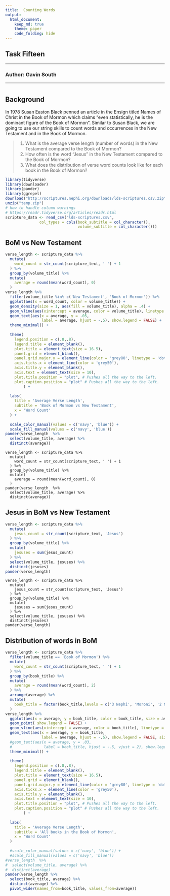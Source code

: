 ```yaml
---
title:  Counting Words
output: 
  html_document:
    keep_md: true
    theme: paper
    code_folding: hide
---
```


## Task Fifteen

---

### Author: Gavin South

---

# {.tabset .tabset-fade}

## Background

In 1978 Susan Easton Black penned an article in the Ensign titled Names of Christ in the Book of Mormon which claims "even statistically, he is the dominant figure of the Book of Mormon".  Similar to Susan Black, we are going to use our string skills to count words and occurrences in the New Testament and in the Book of Mormon.

> 1. What is the average verse length (number of words) in the New Testament compared to the Book of Mormon?
> 2. How often is the word "Jesus" in the New Testament compared to the Book of Mormon?
> 3. What does the distribution of verse word counts look like for each book in the Book of Mormon?
```r
library(tidyverse)
library(downloader)
library(pander)
library(ggrepel)
download("http://scriptures.nephi.org/downloads/lds-scriptures.csv.zip", "temp.zip")
unzip("temp.zip")
# how to handle column warnings
# https://readr.tidyverse.org/articles/readr.html
scripture_data <- read_csv("lds-scriptures.csv",
               col_types = cols(book_subtitle = col_character(),
                                volume_subtitle = col_character()))
```

## BoM vs New Testament

```r
verse_length <- scripture_data %>% 
  mutate(
    word_count = str_count(scripture_text, ' ') + 1
  ) %>% 
  group_by(volume_title) %>% 
  mutate(
    average = round(mean(word_count), 0)
  )
verse_length %>% 
  filter(volume_title %in% c('New Testament', 'Book of Mormon')) %>% 
  ggplot(aes(x = word_count, color = volume_title)) +
  geom_density(size = 1, aes(fill = volume_title), alpha = .4) +
  geom_vline(aes(xintercept = average, color = volume_title), linetype = 'dashed') +
  geom_text(aes(x = average, y = .05, 
                label = average, hjust = -.5), show.legend = FALSE) +
  theme_minimal() +
 
  theme(
    legend.position = c(.8,.8),
    legend.title = element_blank(),
    plot.title = element_text(size = 16.5),
    panel.grid = element_blank(),
    panel.grid.major.y = element_line(color = 'grey80', linetype = 'dotted'),
    axis.ticks.x = element_line(color = 'grey50'),
    axis.title.y = element_blank(),
    axis.text = element_text(size = 10),
    plot.title.position = "plot", # Pushes all the way to the left.
    plot.caption.position = "plot" # Pushes all the way to the left.
        ) +
  
  labs(
    title = 'Average Verse Length',
    subtitle = 'Book of Mormon vs New Testament',
    x = 'Word Count'
  ) +
  
  scale_color_manual(values = c('navy', 'blue')) +
  scale_fill_manual(values = c('navy', 'blue'))
pander(verse_length  %>% 
  select(volume_title, average) %>% 
  distinct(average))
```

```
verse_length <- scripture_data %>% 
  mutate(
    word_count = str_count(scripture_text, ' ') + 1
  ) %>% 
  group_by(volume_title) %>% 
  mutate(
    average = round(mean(word_count), 0)
  )
pander(verse_length  %>% 
  select(volume_title, average) %>% 
  distinct(average))
```

## Jesus in BoM vs New Testament

```r
verse_length <- scripture_data %>% 
  mutate(
    jesus_count = str_count(scripture_text, 'Jesus')
  ) %>% 
  group_by(volume_title) %>% 
  mutate(
    jesuses = sum(jesus_count)
  ) %>% 
  select(volume_title, jesuses) %>% 
  distinct(jesuses)
pander(verse_length)
```

```
verse_length <- scripture_data %>% 
  mutate(
    jesus_count = str_count(scripture_text, 'Jesus')
  ) %>% 
  group_by(volume_title) %>% 
  mutate(
    jesuses = sum(jesus_count)
  ) %>% 
  select(volume_title, jesuses) %>% 
  distinct(jesuses)
pander(verse_length)
```

## Distribution of words in BoM

```r
verse_length <- scripture_data %>% 
  filter(volume_title == 'Book of Mormon') %>% 
  mutate(
    word_count = str_count(scripture_text, ' ') + 1
  ) %>% 
  group_by(book_title) %>% 
  mutate(
    average = round(mean(word_count), 2)
  ) %>% 
  arrange(average) %>% 
  mutate(
    book_title = factor(book_title,levels = c('3 Nephi', 'Moroni', '2 Nephi', 'Ether', 'Mosiah', '4 Nephi', '1 Nephi', 'Helaman', 'Mormon', 'Enos', 'Alma', 'Jacob', 'Omni', 'Words of Mormon', 'Jarom'))
  )
verse_length %>% 
  ggplot(aes(x = average, y = book_title, color = book_title, size = average)) +
  geom_point( show.legend = FALSE) +
  geom_vline(aes(xintercept = average, color = book_title), linetype = 'dashed', show.legend = FALSE) +
  geom_text(aes(x = average, y = book_title, 
                label = average, hjust = -.5), show.legend = FALSE, size = 5) +
  #geom_text(aes(x = average, y = .03, 
  #              label = book_title, hjust = -.5, vjust = 2), show.legend = FALSE)
  theme_minimal() +
 
  theme(
    legend.position = c(.8,.8),
    legend.title = element_blank(),
    plot.title = element_text(size = 16.5),
    panel.grid = element_blank(),
    panel.grid.major.y = element_line(color = 'grey80', linetype = 'dotted'),
    axis.ticks.x = element_line(color = 'grey50'),
    axis.title.y = element_blank(),
    axis.text = element_text(size = 10),
    plot.title.position = "plot", # Pushes all the way to the left.
    plot.caption.position = "plot" # Pushes all the way to the left.
        ) +
  
  labs(
    title = 'Average Verse Length',
    subtitle = 'All books in the Book of Mormon',
    x = 'Word Count'
  ) 
  
  #scale_color_manual(values = c('navy', 'blue')) +
  #scale_fill_manual(values = c('navy', 'blue'))
#verse_length  %>% 
#  select(volume_title, average) %>% 
#  distinct(average)
pander(verse_length %>% 
  select(book_title, average) %>% 
  distinct(average) %>% 
  pivot_wider(names_from=book_title, values_from=average))
```